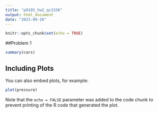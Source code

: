 ```yaml
---
title: "p8105_hw2_qc2336"
output: html_document
date: "2023-09-26"
---
```


```r
knitr::opts_chunk$set(echo = TRUE)
```

##Problem 1
```r
summary(cars)
```

## Including Plots

You can also embed plots, for example:

```r
plot(pressure)
```

Note that the `echo = FALSE` parameter was added to the code chunk to prevent printing of the R code that generated the plot.
